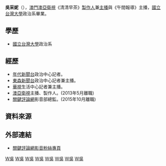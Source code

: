 {{BLPsources|time=2011-12-09T13:23:54+00:00}}
{{主播資訊
| 主播頭銜     = [[澳亞衛視|澳亞衛視]]《清清早茶》主播
| 主播姓名     = 吳采妮
| 主播英文名字 = Tsaini Wu
| 主播出生年分 = 
| 主播出生日期 = {{birth_date_and_age|1981|10|19}}
| 星座         = [[天秤座|天秤座]]
| 主播逝世年分 = 
| 主播逝世日期 = 
| 主播照片檔案 = 
| 主播照片尺寸 = 200px
| 主播照片圖說 = 吳采妮
| 國籍         = [[File:Flag_of_the_Republic_of_China.svg|20px]] [[中華民國|中華民國]]（[[台灣|台灣]]）
| 籍貫         = 
| 出生地       = {{TWN}}[[台北市|台北市]]
| 逝世地       = 
| 最高學歷     = [[台灣|台灣]][[國立台灣大學|國立台灣大學]]政治學士
| 暱稱         = 
| 綽號         = 
| 配偶         = 
| 信仰宗教     = 
| 官方網站     = 
| 備註         = 
|}}
'''吳采妮'''（{{bd|1981年|10月19日|catIdx=F方}}），[[澳門|澳門]][[澳亞衛視|澳亞衛視]]《清清早茶》[[製作人|製作人]]兼[[新聞主播|主播]]與《午間報導》主播，[[國立台灣大學|國立台灣大學]]政治系畢業。

==學歷==
*[[國立台灣大學|國立台灣大學]]政治系

==經歷==
*[[年代新聞台|年代新聞台]]政治中心記者。
*[[東森新聞台|東森新聞台]]政治中心記者兼主播。
*[[華視|華視]]生活中心記者兼主播。
*[[澳亞衛視|澳亞衛視]]主播、製作人。(2013年5月離職)
*[[關鍵評論網|關鍵評論網]]影音部總監。(2015年10月離職)

==資料來源==
<references />

==外部連結==
*[https://www.facebook.com/tnlvideo/?fref=ts 關鍵評論網影音粉絲專頁]

[[Category:吳姓|W吳]]
[[Category:國立臺灣大學社會科學院校友|W吳]]
[[Category:台灣女性記者|W吳]]
[[Category:台灣電視主播|W吳]]
[[Category:東森主播|W吳]]
[[Category:華視主播|W吳]]
[[Category:台灣公廣主播|W吳]]
[[Category:澳亞衛視主播|W吳]]